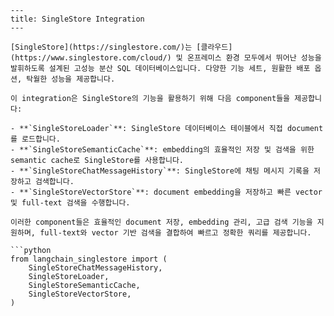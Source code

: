 ```mdx
---
title: SingleStore Integration
---

[SingleStore](https://singlestore.com/)는 [클라우드](https://www.singlestore.com/cloud/) 및 온프레미스 환경 모두에서 뛰어난 성능을 발휘하도록 설계된 고성능 분산 SQL 데이터베이스입니다. 다양한 기능 세트, 원활한 배포 옵션, 탁월한 성능을 제공합니다.

이 integration은 SingleStore의 기능을 활용하기 위해 다음 component들을 제공합니다:

- **`SingleStoreLoader`**: SingleStore 데이터베이스 테이블에서 직접 document를 로드합니다.
- **`SingleStoreSemanticCache`**: embedding의 효율적인 저장 및 검색을 위한 semantic cache로 SingleStore를 사용합니다.
- **`SingleStoreChatMessageHistory`**: SingleStore에 채팅 메시지 기록을 저장하고 검색합니다.
- **`SingleStoreVectorStore`**: document embedding을 저장하고 빠른 vector 및 full-text 검색을 수행합니다.

이러한 component들은 효율적인 document 저장, embedding 관리, 고급 검색 기능을 지원하며, full-text와 vector 기반 검색을 결합하여 빠르고 정확한 쿼리를 제공합니다.

```python
from langchain_singlestore import (
    SingleStoreChatMessageHistory,
    SingleStoreLoader,
    SingleStoreSemanticCache,
    SingleStoreVectorStore,
)
```
```